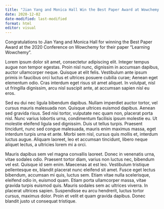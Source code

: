 ```yaml
---
title: "Jian Yang and Monica Hall Win the Best Paper Award at Wowchemy 2020"
date: 2020-12-02
date-modified: last-modified
format: html
editor: visual
---
```


Congratulations to Jian Yang and Monica Hall for winning the Best Paper Award at the 2020 Conference on Wowchemy for their paper "Learning Wowchemy".

Lorem ipsum dolor sit amet, consectetur adipiscing elit. Integer tempus augue non tempor egestas. Proin nisl nunc, dignissim in accumsan dapibus, auctor ullamcorper neque. Quisque at elit felis. Vestibulum ante ipsum primis in faucibus orci luctus et ultrices posuere cubilia curae; Aenean eget elementum odio. Cras interdum eget risus sit amet aliquet. In volutpat, nisl ut fringilla dignissim, arcu nisl suscipit ante, at accumsan sapien nisl eu eros.

Sed eu dui nec ligula bibendum dapibus. Nullam imperdiet auctor tortor, vel cursus mauris malesuada non. Quisque ultrices euismod dapibus. Aenean sed gravida risus. Sed nisi tortor, vulputate nec quam non, placerat porta nisl. Nunc varius lobortis urna, condimentum facilisis ipsum molestie eu. Ut molestie eleifend ligula sed dignissim. Duis ut tellus turpis. Praesent tincidunt, nunc sed congue malesuada, mauris enim maximus massa, eget interdum turpis urna et ante. Morbi sem nisl, cursus quis mollis et, interdum luctus augue. Aliquam laoreet, leo et accumsan tincidunt, libero neque aliquet lectus, a ultricies lorem mi a orci.

Mauris dapibus sem vel magna convallis laoreet. Donec in venenatis urna, vitae sodales odio. Praesent tortor diam, varius non luctus nec, bibendum vel est. Quisque id sem enim. Maecenas at est leo. Vestibulum tristique pellentesque ex, blandit placerat nunc eleifend sit amet. Fusce eget lectus bibendum, accumsan mi quis, luctus sem. Etiam vitae nulla scelerisque, eleifend odio in, euismod quam. Etiam porta ullamcorper massa, vitae gravida turpis euismod quis. Mauris sodales sem ac ultrices viverra. In placerat ultrices sapien. Suspendisse eu arcu hendrerit, luctus tortor cursus, maximus dolor. Proin et velit et quam gravida dapibus. Donec blandit justo ut consequat tristique.
